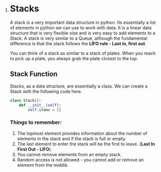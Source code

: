 1. <!--title={Stack General Info}-->

   # Stacks

   A stack is a very important data structure in python. Its essentially a list of elements in python we can use to work with data. It is a linear data structure that is very flexible size and is very easy to add elements to a Stack. A stack is very similar to a Queue, although the fundamental difference is that the stack follows the **LIFO rule - Last in, first out**. 

   You can think of a stack as similar to a stack of plates. When you reach to pick up a plate, you always grab the plate closest to the top. 

   ## Stack Function

   Stacks, as a data structure, are essentially a class. We can create a Stack with the following code here. 

   ```Python
   class Stack():
       def __init__(self):
           self.items = []
   ```

   

   ### Things to remember:

   1. The topmost element provides information about the number of elements in the stack and if the stack is full or empty. 
   2. The last element to enter the stack will be the first to leave. (**Last In First Out - LIFO**). 
   3. You cannot remove elements from an empty stack. 
   4. Random access is not allowed - you cannot add or remove an element from the middle.